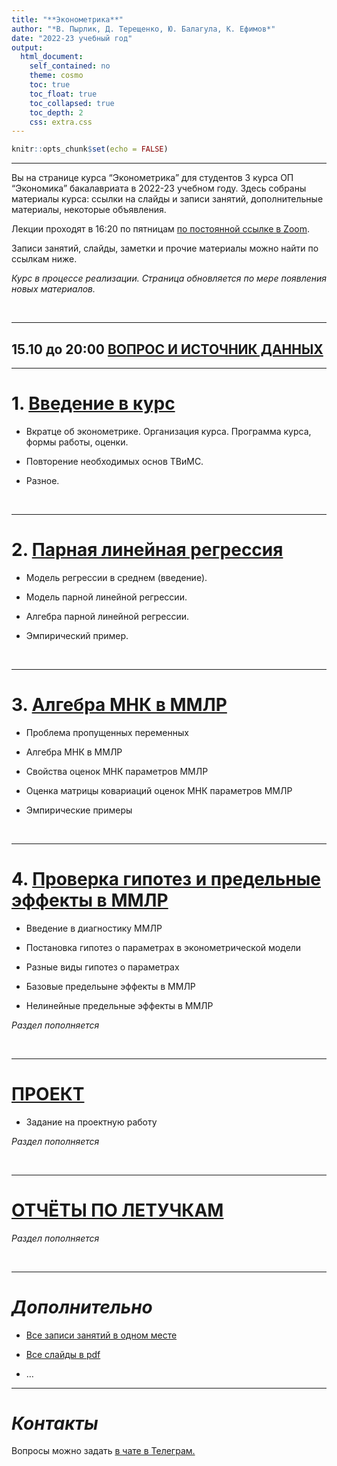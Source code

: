 ```yaml
---
title: "**Эконометрика**"
author: "*В. Пырлик, Д. Терещенко, Ю. Балагула, К. Ефимов*"
date: "2022-23 учебный год"
output:  
  html_document:  
    self_contained: no  
    theme: cosmo
    toc: true
    toc_float: true
    toc_collapsed: true
    toc_depth: 2
    css: extra.css
---
```


```r
knitr::opts_chunk$set(echo = FALSE)
```

---

Вы на странице курса "Эконометрика" для студентов 3 курса ОП "Экономика" бакалавриата в 2022-23 учебном году. Здесь собраны материалы курса: ссылки на слайды и записи занятий, дополнительные материалы, некоторые объявления.

Лекции проходят в 16:20 по пятницам [по постоянной ссылке в Zoom](https://cesnet.zoom.us/j/96338482138).

Записи занятий, слайды, заметки и прочие материалы можно найти по ссылкам ниже.

*Курс в процессе реализации. Страница обновляется по мере появления новых материалов.*

</br>

---

:::: {.infobox .deadline}

## **15.10 до 20:00** [**ВОПРОС И ИСТОЧНИК ДАННЫХ**](ecox22/project_task_part02_question_data.html)

::::

---

# 1. [Введение в курс](ecox22/sec1.html)

- Вкратце об эконометрике. Организация курса. Программа курса, формы работы, оценки.

- Повторение необходимых основ ТВиМС.

- Разное.

</br>

---

# 2. [Парная линейная регрессия](ecox22/sec2.html)

- Модель регрессии в среднем (введение).

- Модель парной линейной регрессии.

- Алгебра парной линейной регрессии.

- Эмпирический пример.

</br>

---

# 3. [Алгебра МНК в ММЛР](ecox22/sec3.html)

- Проблема пропущенных переменных

- Алгебра МНК в ММЛР

- Свойства оценок МНК параметров ММЛР

- Оценка матрицы ковариаций оценок МНК параметров ММЛР

- Эмпирические примеры

</br>

---

# 4. [Проверка гипотез и предельные эффекты в ММЛР](ecox22/sec4.html)

- Введение в диагностику ММЛР

- Постановка гипотез о параметрах в эконометрической модели

- Разные виды гипотез о параметрах

- Базовые предельыне эффекты в ММЛР

- Нелинейные предельные эффекты в ММЛР

*Раздел пополняется*

</br>

---

# [ПРОЕКТ](ecox22/project_task.html)

- Задание на проектную работу

*Раздел пополняется*

</br>

---

# [ОТЧЁТЫ ПО ЛЕТУЧКАМ](ecox22/quizzes.html)

*Раздел пополняется*

</br>

---

# *Дополнительно*

- [Все записи занятий в одном месте](https://drive.google.com/drive/folders/1iK9cVeiHyVJd2XSIXqzcfw199MLajSvJ?usp=sharing)

- [Все слайды в pdf](https://drive.google.com/drive/folders/1r4XjXynrU72cjN-XfGcz8EexEX4pXfYS?usp=sharing)

- ...

---

# *Контакты*

Вопросы можно задать [в чате в Телеграм.](https://t.me/+0kRsodLpmzRmZjEy)
